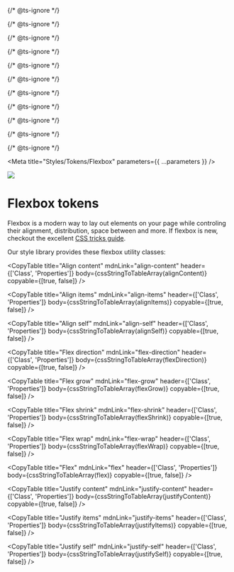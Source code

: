 
{/* @ts-ignore */}

{/* @ts-ignore */}

{/* @ts-ignore */}

{/* @ts-ignore */}

{/* @ts-ignore */}

{/* @ts-ignore */}

{/* @ts-ignore */}

{/* @ts-ignore */}

{/* @ts-ignore */}

{/* @ts-ignore */}

{/* @ts-ignore */}

<Meta title="Styles/Tokens/Flexbox" parameters={{ ...parameters }} />

![](https://graphics.thomsonreuters.com/style-assets/images/logos/reuters-graphics-logo/svg/graphics-logo-color-dark.svg)

# Flexbox tokens

Flexbox is a modern way to lay out elements on your page while controling their alignment, distribution, space between and more. If flexbox is new, checkout the excellent [CSS tricks guide](https://css-tricks.com/snippets/css/a-guide-to-flexbox/).

Our style library provides these flexbox utility classes:

<CopyTable
  title="Align content"
  mdnLink="align-content"
  header={['Class', 'Properties']}
  body={cssStringToTableArray(alignContent)}
  copyable={[true, false]}
/>

<CopyTable
  title="Align items"
  mdnLink="align-items"
  header={['Class', 'Properties']}
  body={cssStringToTableArray(alignItems)}
  copyable={[true, false]}
/>

<CopyTable
  title="Align self"
  mdnLink="align-self"
  header={['Class', 'Properties']}
  body={cssStringToTableArray(alignSelf)}
  copyable={[true, false]}
/>

<CopyTable
  title="Flex direction"
  mdnLink="flex-direction"
  header={['Class', 'Properties']}
  body={cssStringToTableArray(flexDirection)}
  copyable={[true, false]}
/>

<CopyTable
  title="Flex grow"
  mdnLink="flex-grow"
  header={['Class', 'Properties']}
  body={cssStringToTableArray(flexGrow)}
  copyable={[true, false]}
/>

<CopyTable
  title="Flex shrink"
  mdnLink="flex-shrink"
  header={['Class', 'Properties']}
  body={cssStringToTableArray(flexShrink)}
  copyable={[true, false]}
/>

<CopyTable
  title="Flex wrap"
  mdnLink="flex-wrap"
  header={['Class', 'Properties']}
  body={cssStringToTableArray(flexWrap)}
  copyable={[true, false]}
/>

<CopyTable
  title="Flex"
  mdnLink="flex"
  header={['Class', 'Properties']}
  body={cssStringToTableArray(flex)}
  copyable={[true, false]}
/>

<CopyTable
  title="Justify content"
  mdnLink="justify-content"
  header={['Class', 'Properties']}
  body={cssStringToTableArray(justifyContent)}
  copyable={[true, false]}
/>

<CopyTable
  title="Justify items"
  mdnLink="justify-items"
  header={['Class', 'Properties']}
  body={cssStringToTableArray(justifyItems)}
  copyable={[true, false]}
/>

<CopyTable
  title="Justify self"
  mdnLink="justify-self"
  header={['Class', 'Properties']}
  body={cssStringToTableArray(justifySelf)}
  copyable={[true, false]}
/>
